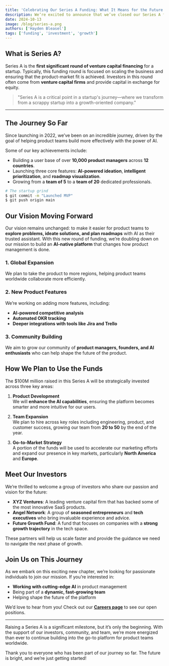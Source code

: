 ```yaml
---
title: 'Celebrating Our Series A Funding: What It Means for the Future'
description: We’re excited to announce that we’ve closed our Series A funding round, raising $100M to accelerate the growth of our product and expand our team. This milestone is a testament to our hard work, commitment, and the trust our investors have placed in us.
date: 2024-10-13
image: /blog/series-a.png
authors: ['Hayden Bleasel']
tags: ['funding', 'investment', 'growth']
---
```


## What is Series A?

Series A is the **first significant round of venture capital financing** for a startup. Typically, this funding round is focused on scaling the business and ensuring that the product-market fit is achieved. Investors in this round often come from **venture capital firms** and provide capital in exchange for equity.

> "Series A is a critical point in a startup's journey—where we transform from a scrappy startup into a growth-oriented company."

---

## The Journey So Far

Since launching in 2022, we’ve been on an incredible journey, driven by the goal of helping product teams build more effectively with the power of AI.

Some of our key achievements include:

- Building a user base of over **10,000 product managers** across **12 countries**.
- Launching three core features: **AI-powered ideation**, **intelligent prioritization**, and **roadmap visualization**.
- Growing from a **team of 5** to a **team of 20** dedicated professionals.
  
```bash
# The startup grind
$ git commit -m "Launched MVP"
$ git push origin main
```

## Our Vision Moving Forward

Our vision remains unchanged: to make it easier for product teams to **explore problems, ideate solutions, and plan roadmaps** with AI as their trusted assistant. With this new round of funding, we’re doubling down on our mission to build an **AI-native platform** that changes how product management is done.

### 1. Global Expansion
We plan to take the product to more regions, helping product teams worldwide collaborate more efficiently.

### 2. New Product Features
We’re working on adding more features, including:

- **AI-powered competitive analysis**
- **Automated OKR tracking**
- **Deeper integrations with tools like Jira and Trello**

### 3. Community Building
We aim to grow our community of **product managers, founders, and AI enthusiasts** who can help shape the future of the product.

## How We Plan to Use the Funds

The $100M million raised in this Series A will be strategically invested across three key areas:

1. **Product Development**  
   We will **enhance the AI capabilities**, ensuring the platform becomes smarter and more intuitive for our users.

2. **Team Expansion**  
   We plan to hire across key roles including engineering, product, and customer success, growing our team from **20 to 50** by the end of the year.

3. **Go-to-Market Strategy**  
   A portion of the funds will be used to accelerate our marketing efforts and expand our presence in key markets, particularly **North America** and **Europe**.

## Meet Our Investors

We’re thrilled to welcome a group of investors who share our passion and vision for the future:

- **XYZ Ventures**: A leading venture capital firm that has backed some of the most innovative SaaS products.
- **Angel Network**: A group of **seasoned entrepreneurs** and **tech executives** who bring invaluable experience and advice.
- **Future Growth Fund**: A fund that focuses on companies with a **strong growth trajectory** in the tech space.

These partners will help us scale faster and provide the guidance we need to navigate the next phase of growth.

## Join Us on This Journey

As we embark on this exciting new chapter, we’re looking for passionate individuals to join our mission. If you’re interested in:

- **Working with cutting-edge AI** in product management
- Being part of a **dynamic, fast-growing team**
- Helping shape the future of the platform

We’d love to hear from you! Check out our **[Careers page](#)** to see our open positions.

---

Raising a Series A is a significant milestone, but it’s only the beginning. With the support of our investors, community, and team, we’re more energized than ever to continue building into the go-to platform for product teams worldwide.

Thank you to everyone who has been part of our journey so far. The future is bright, and we’re just getting started!
